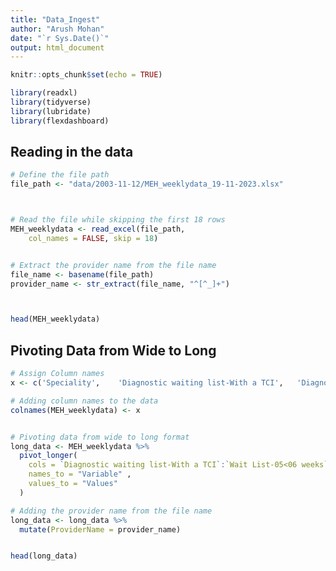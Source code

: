 ```yaml
---
title: "Data_Ingest"
author: "Arush Mohan"
date: "`r Sys.Date()`"
output: html_document
---
```


```r
knitr::opts_chunk$set(echo = TRUE)

library(readxl)
library(tidyverse)
library(lubridate)
library(flexdashboard)

```

## Reading in the data

```r

# Define the file path
file_path <- "data/2003-11-12/MEH_weeklydata_19-11-2023.xlsx"



# Read the file while skipping the first 18 rows
MEH_weeklydata <- read_excel(file_path, 
    col_names = FALSE, skip = 18)


# Extract the provider name from the file name
file_name <- basename(file_path)
provider_name <- str_extract(file_name, "^[^_]+")



head(MEH_weeklydata)
```

## Pivoting Data from Wide to Long
```r

# Assign Column names 
x <- c('Speciality',	'Diagnostic waiting list-With a TCI',	'Diagnostic waiting list-Without a TCI ',	'Diagnostic waiting list-Total',	'Waiting list',	'Planned',	'Unscheduled ',	'DM01-Total',	'DNA',	'Patient Cancelled',	'Patient Declined/Refused',	'Total DNA',	'Wait List-0<01 weeks',	'Wait List-01<02 weeks',	'Wait List-02<03 weeks',	'Wait List-03<04 weeks',	'Wait List-04<05 weeks',	'Wait List-05<06 weeks')

# Adding column names to the data
colnames(MEH_weeklydata) <- x


# Pivoting data from wide to long format
long_data <- MEH_weeklydata %>% 
  pivot_longer(
    cols = `Diagnostic waiting list-With a TCI`:`Wait List-05<06 weeks`,
    names_to = "Variable" ,
    values_to = "Values"
  )

# Adding the provider name from the file name
long_data <- long_data %>%
  mutate(ProviderName = provider_name)


head(long_data)
```
